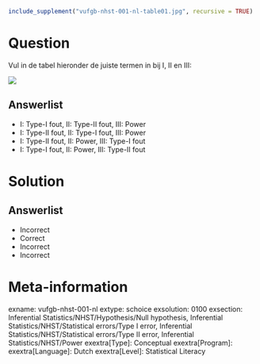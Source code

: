 ```{r, echo = FALSE, results = "hide"}
include_supplement("vufgb-nhst-001-nl-table01.jpg", recursive = TRUE)
```

Question
========
  
Vul in de tabel hieronder de juiste termen in bij I, II en III:

![](vufgb-nhst-001-nl-table01.jpg)


  
Answerlist
----------
* I: Type-I fout, II: Type-II fout, III: Power
* I: Type-II fout, II: Type-I fout, III: Power
* I: Type-II fout, II: Power, III: Type-I fout
* I: Type-I fout, II: Power, III: Type-II fout

Solution
========

Answerlist
----------
* Incorrect
* Correct
* Incorrect
* Incorrect

Meta-information
================
exname: vufgb-nhst-001-nl
extype: schoice
exsolution: 0100
exsection: Inferential Statistics/NHST/Hypothesis/Null hypothesis, Inferential Statistics/NHST/Statistical errors/Type I error, Inferential Statistics/NHST/Statistical errors/Type II error, Inferential Statistics/NHST/Power
exextra[Type]: Conceptual
exextra[Program]: 
exextra[Language]: Dutch
exextra[Level]: Statistical Literacy